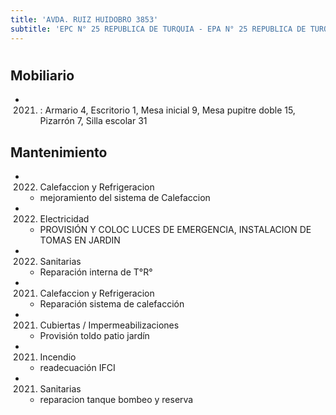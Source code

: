 ```yaml
---
title: 'AVDA. RUIZ HUIDOBRO 3853'
subtitle: 'EPC N° 25 REPUBLICA DE TURQUIA - EPA N° 25 REPUBLICA DE TURQUIA - CENS N° 53 - JII N° 02/10° MERCEDITAS - CAI SAAVEDRA MITRE - PI NUEVE LUNAS'
---
```


#


## Mobiliario

*  (2021) : Armario 4, Escritorio 1, Mesa inicial 9, Mesa pupitre doble 15, Pizarrón 7, Silla escolar 31 





## Mantenimiento

*  (2022) Calefaccion y Refrigeracion 
    + mejoramiento del sistema de Calefaccion

*  (2022) Electricidad 
    + PROVISIÓN Y COLOC LUCES DE EMERGENCIA, INSTALACION DE TOMAS EN JARDIN

*  (2022) Sanitarias 
    + Reparación interna de T°R°

*  (2021) Calefaccion y Refrigeracion 
    + Reparación sistema de calefacción

*  (2021) Cubiertas / Impermeabilizaciones 
    + Provisión toldo patio jardín

*  (2021) Incendio 
    + readecuación IFCI

*  (2021) Sanitarias 
    + reparacion tanque bombeo y reserva




